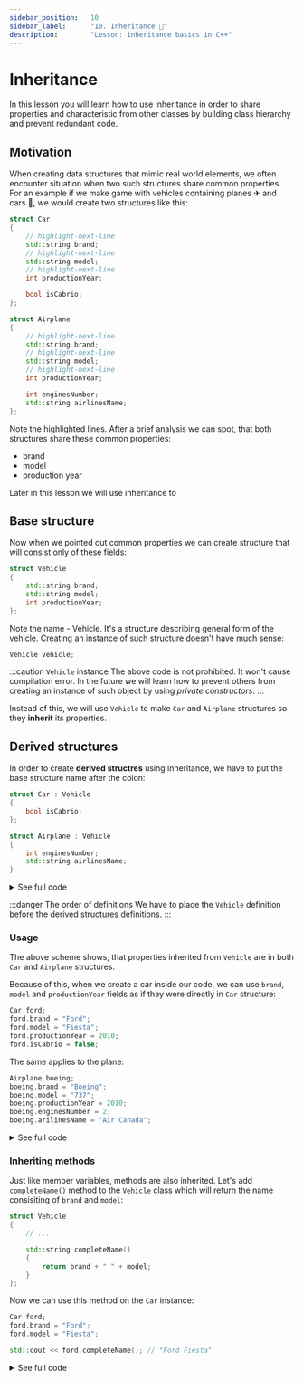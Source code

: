 ```yaml
---
sidebar_position:	10
sidebar_label:		"10. Inheritance 🚧"
description:		"Lesson: inheritance basics in C++"
---
```


# Inheritance


<NotFinished/>

In this lesson you will learn how to use inheritance in order to share properties and characteristic from other classes by building class hierarchy and prevent redundant code. 

## Motivation 

When creating data structures that mimic real world elements, we often encounter situation when two such structures share common properties. For an example if we make game with vehicles containing planes ✈ and cars 🚗, we would create two structures like this:

```cpp
struct Car
{
    // highlight-next-line
    std::string brand;
    // highlight-next-line
    std::string model;
    // highlight-next-line
    int productionYear;

    bool isCabrio;
};

struct Airplane
{
    // highlight-next-line
    std::string brand;
    // highlight-next-line
    std::string model;
    // highlight-next-line
    int productionYear;

    int enginesNumber;
    std::string airlinesName;
};
```

Note the highlighted lines. After a brief analysis we can spot, that both structures share these common properties:

- brand
- model
- production year

Later in this lesson we will use inheritance to 

## Base structure

Now when we pointed out common properties we can create structure that will consist only of these fields:

```cpp
struct Vehicle
{
    std::string brand;
    std::string model;
    int productionYear;
};
```

Note the name - Vehicle. It's a structure describing general form of the vehicle. Creating an instance of such structure doesn't have much sense: 

```cpp
Vehicle vehicle;
```

:::caution `Vehicle` instance
The above code is not prohibited. It won't cause compilation error. In the future we will learn how to prevent others from creating an instance of such object by using *private constructors*.
:::

Instead of this, we will use `Vehicle` to make `Car` and `Airplane` structures so they **inherit** its properties.

## Derived structures

In order to create **derived structres** using inheritance, we have to put the base structure name after the colon:

```cpp
struct Car : Vehicle
{
    bool isCabrio;
};

struct Airplane : Vehicle
{
    int enginesNumber;
    std::string airlinesName;
}
```

<details>
    <summary>See full code</summary>
    <div>
        <CustomCodeBlock maxlines={25} resizable>
            <FullCode_DerivedStructs />
        </CustomCodeBlock>
    </div>
</details>

:::danger The order of definitions
We have to place the `Vehicle` definition before the derived structures definitions.
:::

### Usage

<!-- English version of inheritance image needed -->

The above scheme shows, that properties inherited from `Vehicle` are in both `Car` and `Airplane` structures.

Because of this, when we create a car inside our code, we can use `brand`, `model` and `productionYear` fields as if they were directly in `Car` structure:

```cpp
Car ford;
ford.brand = "Ford";
ford.model = "Fiesta";
ford.productionYear = 2010;
ford.isCabrio = false;
```

The same applies to the plane:

```cpp
Airplane boeing;
boeing.brand = "Boeing";
boeing.model = "737";
boeing.productionYear = 2010;
boeing.enginesNumber = 2;
boeing.arilinesName = "Air Canada";
```

<details>
    <summary>See full code</summary>
    <div>
        <CustomCodeBlock maxlines={25} resizable>
            <FullCode_DerivedStructsUsage />
        </CustomCodeBlock>
    </div>
</details>

### Inheriting methods

Just like member variables, methods are also inherited. Let's add `completeName()` method to the `Vehicle` class which will return the name consisiting of `brand` and `model`:

```cpp
struct Vehicle 
{
    // ... 

    std::string completeName() 
    {
        return brand + " " + model;
    }
};
```

Now we can use this method on the `Car` instance:

```cpp
Car ford;
ford.brand = "Ford";
ford.model = "Fiesta";

std::cout << ford.completeName(); // "Ford Fiesta"
```

<details>
    <summary>See full code</summary>
    <div>
        <CustomCodeBlock maxlines={25} resizable>
            <FullCode_DerivedStructsMethods />
        </CustomCodeBlock>
    </div>
</details>